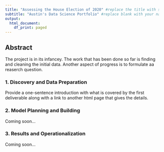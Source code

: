 ```yaml
---
title: "Assessing the House Election of 2020" #replace the title with something short and catchy to represent your project
subtitle: "Austin's Data Science Portfolio" #replace blank with your name
output:
  html_document:
    df_print: paged
---
```


## Abstract

The project is in its infancey. The work that has been done so far is finding and cleaning the initial data. Another aspect of progress is to formulate aa reaserch question.

### 1. Discovery and Data Preparation

Provide a one-sentence introduction with what is covered by the first deliverable along with a link to another html page that gives the details.
  

### 2. Model Planning and Building

Coming soon...

### 3. Results and Operationalization

Coming soon...

